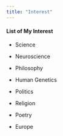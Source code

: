 ```yaml
---
title: "Interest"
---
```


#### List of My Interest

-   Science

-   Neuroscience

-   Philosophy

-   Human Genetics

-   Politics

-   Religion

-   Poetry

-   Europe
